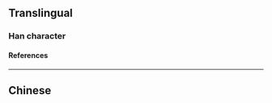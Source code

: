 {{also|擄}}
{{character info}}
==Translingual==

===Han character===
{{Han char|rn=64|rad=手|as=08|sn=11|four=|canj=QYPS,XQYPS|ids=⿰扌虏}}

====References====
{{Han ref|kx=0440.181|hdz=31896.030|uh=63B3}}

----

==Chinese==
{{zh-see|擄}}